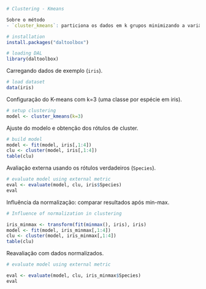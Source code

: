 
```r
# Clustering - Kmeans

Sobre o método
- `cluster_kmeans`: particiona os dados em k grupos minimizando a variância intra-cluster. Sensível à escala; normalização pode melhorar os resultados.

# installation 
install.packages("daltoolbox")

# loading DAL
library(daltoolbox)  
```

Carregando dados de exemplo (`iris`).
```r
# load dataset
data(iris)
```

Configuração do K-means com k=3 (uma classe por espécie em iris).
```r
# setup clustering
model <- cluster_kmeans(k=3)
```

Ajuste do modelo e obtenção dos rótulos de cluster.
```r
# build model
model <- fit(model, iris[,1:4])
clu <- cluster(model, iris[,1:4])
table(clu)
```

Avaliação externa usando os rótulos verdadeiros (`Species`).
```r
# evaluate model using external metric
eval <- evaluate(model, clu, iris$Species)
eval
```


Influência da normalização: comparar resultados após min-max.
```r
# Influence of normalization in clustering

iris_minmax <- transform(fit(minmax(), iris), iris)
model <- fit(model, iris_minmax[,1:4])
clu <- cluster(model, iris_minmax[,1:4])
table(clu)
```

Reavaliação com dados normalizados.
```r
# evaluate model using external metric

eval <- evaluate(model, clu, iris_minmax$Species)
eval
```
